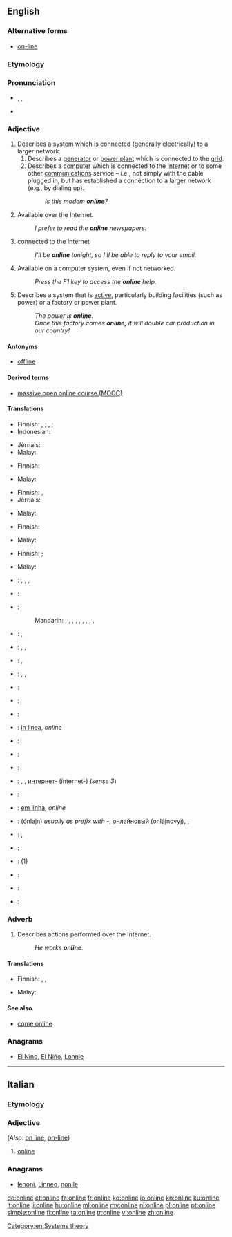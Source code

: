 {{also|on line}}
==English==
{{wikipedia}}

===Alternative forms===
* [[on-line]]

===Etymology===
{{compound|on|line}}

===Pronunciation===
* {{enPR|ŏn'līn"}}, {{IPA|/ˈɒnˌlaɪn/}}, {{X-SAMPA|/"Qn%laIn/}}
* {{audio|En-us-online.ogg|Audio (US)}}

===Adjective===
{{en-adj}}

# Describes a system which is connected (generally electrically) to a larger network.
## Describes a [[generator]] or [[power plant]] which is connected to the [[grid]].
## Describes a [[computer]] which is connected to the [[Internet]] or to some other [[communications]] service – i.e., not simply with the cable plugged in, but has established a connection to a larger network (e.g., by dialing up).
##: ''Is this modem '''online'''?''
# Available over the Internet.
#: ''I prefer to read the '''online''' newspapers.''
# connected to the Internet
#: ''I'll be '''online''' tonight, so I'll be able to reply to your email.''
# Available on a computer system, even if not networked.
#: ''Press the F1 key to access the '''online''' help.''
# Describes a system that is [[active]], particularly building facilities (such as power) or a factory or power plant.
#: ''The power is '''online'''.''
#: ''Once this factory comes '''online,''' it will double car production in our country!''

====Antonyms====
* {{sense|connected to larger network}} [[offline]]

====Derived terms====
* [[MOOC|massive open online course (MOOC)]]

====Translations====
{{trans-top|connected to a network}}
* Finnish: {{t+|fi|verkko|alt=verkossa}}, {{t+|fi|online}} {{qualifier|computer}}; {{t+|fi|seinä|alt=seinässä}} {{qualifier|small electric appliance}}‚ {{t+|fi|verkko|alt=verkossa}} {{qualifier|electric machinery}}; {{t-|fi|kytketty|alt=kytkettynä}} {{qualifier|coupled, generally}}
* Indonesian: {{t|id|daring}}
{{trans-mid}}
* Jèrriais: {{tø|roa-jer|brantchi}}
* Malay: {{t-|ms|dalam talian}}
{{trans-bottom}}

{{trans-top|available over the Internet}}
* Finnish: {{t+|fi|verkko|alt=verkko-}}
{{trans-mid}}
* Malay: {{t-|ms|dalam talian}}
{{trans-bottom}}

{{trans-top|connected to the Internet}}
* Finnish: {{t-|fi|verkossa}}, {{t-|fi|netissä}}
* Jèrriais: {{tø|roa-jer|brantchi}}
{{trans-mid}}
* Malay: {{t-|ms|dalam talian}}
{{trans-bottom}}

{{trans-top|available on a computer system}}
* Finnish: {{t+|fi|online}}
{{trans-mid}}
* Malay: {{t-|ms|dalam talian}}
{{trans-bottom}}

{{trans-top|of a system that is active}}
* Finnish: {{t+|fi|päällä}} {{qualifier|power}}; {{t-|fi|toiminnassa}} {{qualifier|factory etc.}}
{{trans-mid}}
* Malay: {{t-|ms|dalam talian}}
{{trans-bottom}}

{{checktrans-top}}
* {{ttbc|Arabic}}: {{t-|ar|متصل|tr=muttáSil}},  {{t-|ar|متواجد|tr=mutawaajid}},  {{t-|ar|على الإنترنت|tr=`ala l-'intarnat}},  {{t-|ar|أونلاين|tr='onlayn}}
* {{ttbc|Azeri}}: {{t-|az|onlayn}}
* {{ttbc|Chinese}}:
*: Mandarin: {{t|cmn|在線|sc=Hani}},  {{t|cmn|在线|tr=zàixiàn|sc=Hani}},  {{t|cmn|上網|sc=Hani}},  {{t|cmn|上网|tr=shàngwǎng|sc=Hani}},  {{t|cmn|聯機|sc=Hani}},  {{t|cmn|联机|tr=liánjī|sc=Hani}},  {{t|cmn|線上|sc=Hani}},  {{t|cmn|线上|tr=xiànshàng|sc=Hani}},  {{t|cmn|網上|sc=Hani}},  {{t|cmn|网上|tr=wǎngshàng|sc=Hani}}
* {{ttbc|Czech}}: {{t-|cs|online}}, {{t-|cs|připojený}}
* {{ttbc|Dutch}}: {{t+|nl|online}}, {{t+|nl|aangesloten}}, {{t+|nl|verbonden}}
* {{ttbc|French}}: {{t+|fr|en ligne}},  {{t+|fr|online}}
* {{ttbc|German}}: {{t+|de|eingeschaltet}}, {{t+|de|verbunden}}, {{t+|de|online}}
* {{ttbc|Greek}}: {{t-|el|σε ροή|tr=se roí|sc=Grek}}
* {{ttbc|Hindi}}: {{t-|hi|ऑनलाइन|tr=ŏnlā'in}}
* {{ttbc|Icelandic}}: {{t-|is|tengdur|m}}
* {{ttbc|Interlingua}}: [[in linea]], ''online''
{{trans-mid}}
* {{ttbc|Japanese}}: {{t+|ja|オンライン|tr=onrain}}
* {{ttbc|Jèrriais}}: {{tø|roa-jer|en lîngne}}
* {{ttbc|Korean}}: {{t+|ko|온라인|tr=onlain|sc=Hang}}
* {{ttbc|Macedonian}}: {{t-|mk|на линија|tr=na línija}}, {{t-|mk|вклучен|tr=vklúčen}}, [[интернет]][[-]] (ínternet-) (''sense 3'')
* {{ttbc|Malagasy}}: {{t-|mg|an-tserasera}}
* {{ttbc|Portuguese}}: [[em linha]], ''online''
* {{ttbc|Russian}}: {{t+|ru|онлайн}} (ónlajn) {{indeclinable}} ''usually as prefix with -'', [[онлайновый]] (onlájnovyj),  {{t-|ru|в сети|tr=v setí}},  {{t-|ru|в интернете|tr=v internéte}}
* {{ttbc|Slovak}}: {{t-|sk|online}}, {{t-|sk|pripojený|m}}
* {{ttbc|Spanish}}: {{t+|es|en línea}}
* {{ttbc|Swedish}}: {{t-|sv|uppkopplad}} (1)
* {{ttbc|Thai}}: {{t-|th|ออนไลน์|tr=on-lai}}
* {{ttbc|Turkish}}: {{t+|tr|çevrimiçi}}
* {{ttbc|Vietnamese}}: {{t+|vi|trực tuyến}}
{{trans-bottom}}

===Adverb===
{{en-adv}}

# Describes actions performed over the Internet.
#: ''He works '''online'''.''

====Translations====
{{trans-top|performed over Internet}}
* Finnish: {{t+|fi|verkko|alt=verkossa}}, {{t+|fi|verkko|alt=verkko-}}, {{t+|fi|online|alt=online-}}
{{trans-mid}}
* Malay: {{t-|ms|dalam talian}}
{{trans-bottom}}

====See also====
* [[come online]]

===Anagrams===
* [[El Nino#English|El Nino]], [[El Niño#English|El Niño]], [[Lonnie#English|Lonnie]]

[[Category:en:Systems theory]]

----

==Italian==

===Etymology===
{{etyl|en|it}}

===Adjective===
{{head|it|adjective}} {{inv}} (''Also'': [[on line]], [[on-line]])

# [[#English|online]]

===Anagrams===
* [[lenoni#Italian|lenoni]], [[Linneo#Italian|Linneo]], [[nonile#Italian|nonile]]

[[de:online]]
[[et:online]]
[[fa:online]]
[[fr:online]]
[[ko:online]]
[[io:online]]
[[kn:online]]
[[ku:online]]
[[lt:online]]
[[li:online]]
[[hu:online]]
[[ml:online]]
[[my:online]]
[[nl:online]]
[[pl:online]]
[[pt:online]]
[[simple:online]]
[[fi:online]]
[[ta:online]]
[[tr:online]]
[[vi:online]]
[[zh:online]]